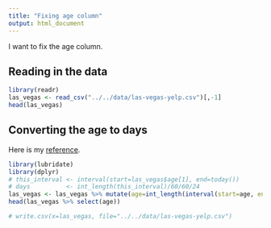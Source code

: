 ```yaml
---
title: "Fixing age column"
output: html_document
---
```


I want to fix the age column.

## Reading in the data
```r
library(readr)
las_vegas <- read_csv("../../data/las-vegas-yelp.csv")[,-1]
head(las_vegas)
```

## Converting the age to days
Here is my <a href="https://rawgit.com/rstudio/cheatsheets/master/lubridate.pdf">reference</a>.
```r
library(lubridate)
library(dplyr)
# this_interval <- interval(start=las_vegas$age[1], end=today())
# days          <- int_length(this_interval)/60/60/24
las_vegas <- las_vegas %>% mutate(age=int_length(interval(start=age, end=today()))/60/60/24)
head(las_vegas %>% select(age))
```

```r
# write.csv(x=las_vegas, file="../../data/las-vegas-yelp.csv")
```